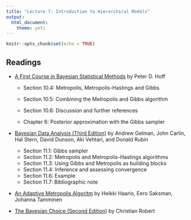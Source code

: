 ```yaml
---
title: "Lecture 7: Introduction to Hierarchical Models"
output: 
  html_document:
    theme: yeti
---
```


```r
knitr::opts_chunk$set(echo = TRUE)
```


## Readings

- [A First Course in Bayesian Statistical Methods](https://find.library.duke.edu/catalog/DUKE004968562) by Peter D. Hoff
  + Section 10.4: Metropolis, Metropolis-Hastings and Gibbs
  + Section 10.5: Combining the Metropolis and Gibbs algorithm
  + Section 10.6: Discussion and further references

  + Chapter 6: Posterior approximation with the Gibbs sampler


- [Bayesian Data Analysis (Third Edition)](https://find.library.duke.edu/catalog/DUKE006588051?utm_campaign=bento&utm_content=bento_result_link&utm_source=library.duke.edu&utm_medium=referral) by Andrew Gelman, John Carlin, Hal Stern, David Dunson, Aki Vehtari, and Donald Rubin
  + Section 11.1: Gibbs sampler
  + Section 11.2: Metropolis and Metropolis-Hastings algorithms 
  + Section 11.3: Using Gibbs and Metropolis as building blocks
  + Section 11.4: Inference and assessing convergence
  + Section 11.6: Example
  + Section 11.7: Bibliographic note

- [An Adaptive Metropolis Algoritm](https://projecteuclid.org/journals/bernoulli/volume-7/issue-2/An-adaptive-Metropolis-algorithm/bj/1080222083.full)
by Heikki Haario, Eero Saksman, Johanna Tamminen

  
- [The Bayesian Choice (Second Edition)](https://link-springer-com.proxy.lib.duke.edu/content/pdf/10.1007%2F0-387-71599-1.pdf)    by Christian Robert

    